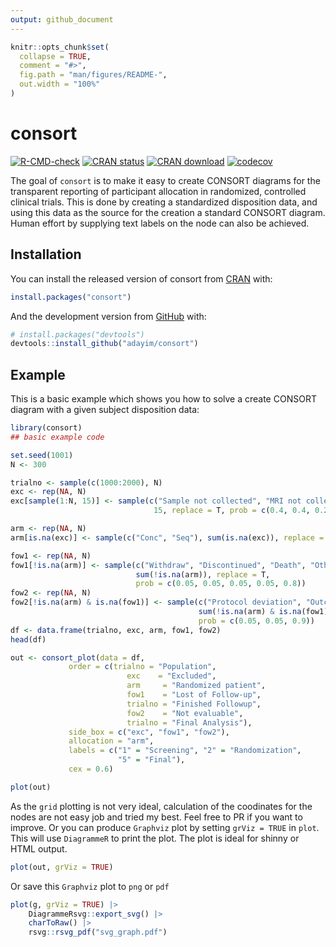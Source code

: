 ```yaml
---
output: github_document
---
```


<!-- README.md is generated from README.Rmd. Please edit that file -->

```r
knitr::opts_chunk$set(
  collapse = TRUE,
  comment = "#>",
  fig.path = "man/figures/README-",
  out.width = "100%"
)
```

# consort

<!-- badges: start -->
[![R-CMD-check](https://github.com/adayim/consort/workflows/R-CMD-check/badge.svg)](https://github.com/adayim/consort/actions)
[![CRAN status](https://www.r-pkg.org/badges/version/consort)](https://CRAN.R-project.org/package=consort)
[![CRAN download](https://cranlogs.r-pkg.org/badges/grand-total/consort)](https://cran.r-project.org/package=consort)
[![codecov](https://codecov.io/gh/adayim/consort/branch/main/graph/badge.svg?token=mzvaYDMPNc)](https://app.codecov.io/gh/adayim/consort)
<!-- badges: end -->

The goal of `consort` is to make it easy to create CONSORT diagrams for the transparent reporting of participant allocation in randomized, controlled clinical trials. This is done by creating a standardized disposition data, and using this data as the source for the creation a standard CONSORT diagram. Human effort by supplying text labels on the node can also be achieved.

## Installation

You can install the released version of consort from [CRAN](https://CRAN.R-project.org) with:

``` r
install.packages("consort")
```

And the development version from [GitHub](https://github.com/) with:

``` r
# install.packages("devtools")
devtools::install_github("adayim/consort")
```
## Example

This is a basic example which shows you how to solve a create CONSORT diagram with a given subject disposition data:

```r
library(consort)
## basic example code
```

```r
set.seed(1001)
N <- 300

trialno <- sample(c(1000:2000), N)
exc <- rep(NA, N)
exc[sample(1:N, 15)] <- sample(c("Sample not collected", "MRI not collected", "Other"),
                                15, replace = T, prob = c(0.4, 0.4, 0.2))

arm <- rep(NA, N)
arm[is.na(exc)] <- sample(c("Conc", "Seq"), sum(is.na(exc)), replace = T)

fow1 <- rep(NA, N)
fow1[!is.na(arm)] <- sample(c("Withdraw", "Discontinued", "Death", "Other", NA),
                            sum(!is.na(arm)), replace = T, 
                            prob = c(0.05, 0.05, 0.05, 0.05, 0.8))
fow2 <- rep(NA, N)
fow2[!is.na(arm) & is.na(fow1)] <- sample(c("Protocol deviation", "Outcome missing", NA),
                                          sum(!is.na(arm) & is.na(fow1)), replace = T, 
                                          prob = c(0.05, 0.05, 0.9))
df <- data.frame(trialno, exc, arm, fow1, fow2)
head(df)
```


```r
out <- consort_plot(data = df,
             order = c(trialno = "Population",
                          exc    = "Excluded",
                          arm     = "Randomized patient",
                          fow1    = "Lost of Follow-up",
                          trialno = "Finished Followup",
                          fow2    = "Not evaluable",
                          trialno = "Final Analysis"),
             side_box = c("exc", "fow1", "fow2"),
             allocation = "arm",
             labels = c("1" = "Screening", "2" = "Randomization",
                        "5" = "Final"),
             cex = 0.6)

plot(out)
```

As the `grid` plotting is not very ideal, calculation of the coodinates for the nodes are not easy job and tried my best. Feel free to PR if you want to improve. Or you can produce `Graphviz` plot by setting `grViz = TRUE` in `plot`. This will use `DiagrammeR` to print the plot. The plot is ideal for shinny or HTML output. 

```r
plot(out, grViz = TRUE)
```

Or save this `Graphviz` plot to `png` or `pdf`
```r
plot(g, grViz = TRUE) |> 
    DiagrammeRsvg::export_svg() |> 
    charToRaw() |> 
    rsvg::rsvg_pdf("svg_graph.pdf")
```

